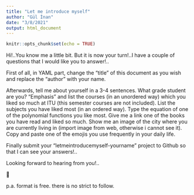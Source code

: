 ```yaml
---
title: "Let me introduce myself"
author: "Gül İnan"
date: "3/8/2021"
output: html_document
---
```


```r
knitr::opts_chunk$set(echo = TRUE)
```

Hi!..You know me a little bit. But it is now your turn!..I have a couple of questions that I would like you to answer!..

First of all, in YAML part, change the "title" of this document as you wish and replace the "author" with your name. 

Afterwards, tell me about yourself in a 3-4 sentences. 
What grade student are you?
"Emphasis" and list the courses (in an unordered way) which you liked so much at ITU (this semester courses are not included).
List the subjects you have liked most (in an ordered way).
Type the equation of one of the polynomial functions you like most. 
Give me a link one of the books you have read and liked so much.
Show me an image of the city where you are currently living in (import image from web, otherwise i cannot see it).
Copy and paste one of the emojis you use frequently in your daily life. 
 
Finally submit your "letmeintroducemyself-yourname" project to Github so that I can see your answers!..

Looking forward to hearing from you!..

🥳

p.a. format is free. there is no strict to follow. 
